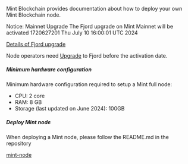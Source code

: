 
Mint Blockchain provides documentation about how to deploy your own Mint Blockchain node.


<Callout type="warning" emoji="⚠️">
    Notice: Mainnet Upgrade
</Callout>

<Callout type="info" emoji="">
The Fjord upgrade on Mint Mainnet will be activated 1720627201 Thu July 10 16:00:01 UTC 2024

[Details of Fjord upgrade](https://docs.optimism.io/builders/notices/fjord-changes)

Node operators need [Upgrade](https://github.com/Mint-Blockchain/mint-node?tab=readme-ov-file#fjord-upgrade) to Fjord before the activation date.
</Callout>

##### Minimum hardware configuration

Minimum hardware configuration required to setup a Mint full node:

* CPU: 2 core
* RAM: 8 GB
* Storage (last updated on June 2024): 100GB

##### Deploy Mint node

When deploying a Mint node, please follow the README.md in the repository

[mint-node](https://github.com/Mint-Blockchain/mint-node)
